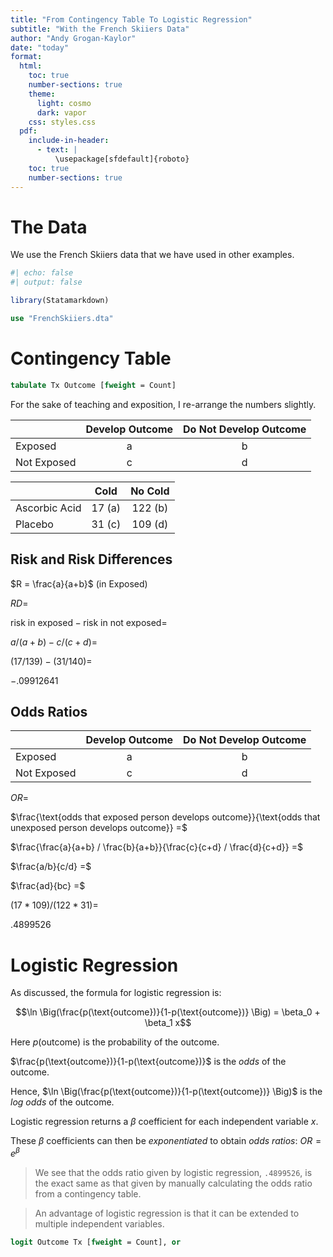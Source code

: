 ```yaml
---
title: "From Contingency Table To Logistic Regression"
subtitle: "With the French Skiiers Data"
author: "Andy Grogan-Kaylor"
date: "today"
format:
  html:
    toc: true
    number-sections: true
    theme:
      light: cosmo
      dark: vapor
    css: styles.css
  pdf:
    include-in-header:
      - text: | 
          \usepackage[sfdefault]{roboto}
    toc: true
    number-sections: true
---
```


# The Data

We use the French Skiiers data that we have used in other examples.

```r
#| echo: false
#| output: false

library(Statamarkdown)

```

```stata

use "FrenchSkiiers.dta"

```

# Contingency Table

```stata

tabulate Tx Outcome [fweight = Count]

```

For the sake of teaching and exposition, I re-arrange the numbers slightly.

|             | Develop Outcome   | Do Not Develop Outcome   |
|-------------|:-----------------:|:------------------------:|
| Exposed     | a                 | b                        |
| Not Exposed | c                 | d                        |

|                 | Cold              | No Cold                  |
|-----------------|:-----------------:|:------------------------:|
| Ascorbic Acid   | 17 (a)            | 122 (b)                  |
| Placebo         | 31 (c)            | 109 (d)                  |

## Risk and Risk Differences

$R = \frac{a}{a+b}$ (in Exposed)

$RD =$

$\text{risk in exposed} - \text{risk in not exposed} =$

$a/(a+b) - c/(c+d) =$ 

$(17/139) - (31/140) =$ 

$-.09912641$ 

## Odds Ratios 

|             | Develop Outcome   | Do Not Develop Outcome   |
|-------------|:-----------------:|:------------------------:|
| Exposed     | a                 | b                        |
| Not Exposed | c                 | d                        |

$OR =$ 

$\frac{\text{odds that exposed person develops outcome}}{\text{odds that unexposed person develops outcome}} =$ 

$\frac{\frac{a}{a+b} / \frac{b}{a+b}}{\frac{c}{c+d} / \frac{d}{c+d}} =$

$\frac{a/b}{c/d} =$

$\frac{ad}{bc} =$ 

$(17 * 109)/(122 * 31) =$

$.4899526$

# Logistic Regression

As discussed, the formula for logistic regression is: 

$$\ln \Big(\frac{p(\text{outcome})}{1-p(\text{outcome})} \Big) = \beta_0 + \beta_1 x$$

Here $p(\text{outcome})$ is the probability of the outcome.

$\frac{p(\text{outcome})}{1-p(\text{outcome})}$ is the *odds* of the outcome.

Hence, $\ln \Big(\frac{p(\text{outcome})}{1-p(\text{outcome})} \Big)$ is the *log odds* of the outcome.

Logistic regression returns a $\beta$ coefficient for each independent variable $x$.

These $\beta$ coefficients can then be *exponentiated* to obtain *odds ratios*: $OR = e^{\beta}$ 

> We see that the odds ratio given by logistic regression, `.4899526`, is the exact same as that given by manually calculating the odds ratio from a contingency table.

> An advantage of logistic regression is that it can be extended to multiple independent variables. 

```stata

logit Outcome Tx [fweight = Count], or

```


